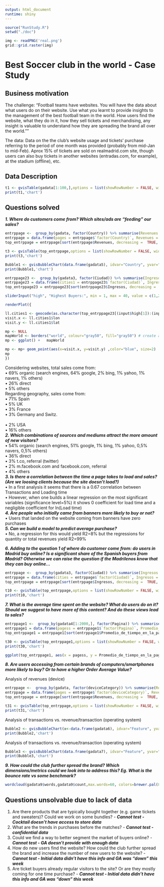 ```yaml
---
output: html_document
runtime: shiny
---
```

```r
source("RunStudy.R")
setwd("./doc")

img <- readPNG('real.png')
grid::grid.raster(img)

```

 Best Soccer club in the world - Case Study
==========================================

## Business motivation

The challenge:
"Football teams have websites. You will have the data about what users do on their website. Use what you learnt to provide insights to the management of the best football team in the world. How users find the website, what they do in it, how they sell tickets and merchandising, any insight is valuable to understand how they are spreading the brand all over the world.""

The data:
Data on the the club's website usage and tickets' purchase referring to the period of one month was provided (probably from mid-Jan to mid-Feb). Aprox 15% of tickets are sold on realmadrid.com site, though users can also buy tickets in another websites (entradas.com, for example), at the stadium (offline), etc.

## Data Description

```r

t1 <- gvisTable(gadata[1:100,],options = list(showRowNumber = FALSE, width = 800, height = min(400,27*(nrow(gadata) + 1)), allowHTML = TRUE, page = 'disable'))
print(t1,'chart')

```

## Questions solved

***1. Where do customers come from? Which sites/ads are “feeding" our sales?<br>***
```r

entrppage <-  group_by(gadata, factor(Country)) %>% summarise(Revenues = sum(Revenues))
entrppage = data.frame(pages = entrppage$`factor(Country)`, Revenues = entrppage$Revenues)
top_entrppage = entrppage[sort(entrppage$Revenues, decreasing =  TRUE, index.return = TRUE)$ix,]

t3 <- gvisTable(top_entrppage,options = list(showRowNumber = FALSE, width = 800, height = min(400,27*(nrow(top_entrppage) + 1)), allowHTML = TRUE, page = 'disable'))
print(t3,'chart')

Bubble1 <- gvisBubbleChart(data.frame(gadata5), idvar="Country", yvar="Log_Trans", xvar="Rev_per_trans", colorvar="Revenues",sizevar="Revenues")
print(Bubble1,'chart')

```

```r

entrppage23 <-  group_by(gadata3, factor(Ciudad)) %>% summarise(Ingresos = sum(Ingresos))
entrppage23 = data.frame(cities1 = entrppage23$`factor(Ciudad)`, Ingresos = entrppage23$Ingresos)
top_entrppage23 = entrppage23[sort(entrppage23$Ingresos, decreasing =  TRUE, index.return = TRUE)$ix,]

sliderInput("high", "Highest Buyers:", min = 1, max = 40, value = c(1,25))

renderPlot({

ll.cities1 <- geocode(as.character(top_entrppage23[(input$high[1]):(input$high[2]),1]))
visit.x <- ll.cities1$lon
visit.y <- ll.cities1$lat

mp <- NULL
mapWorld <- borders("world", colour="gray50", fill="gray50") # create a layer of borders
mp <- ggplot() +   mapWorld

mp <- mp+ geom_point(aes(x=visit.x, y=visit.y) ,color="blue", size=2) 
mp
})

```

  Considering websites, total sales come from:<br>
    •	69% organic (search engines, 64% google, 2% bing, 1% yahoo, 1% navers, 1% others)<br>
    •	26% direct<br>
    •	5% others<br>
  Regarding geography, sales come from:<br>
    •	71% Spain<br>
    •	5% UK<br>
    •	3% France<br>
    •	3% Germany and Switz. <br>     
    •	2% USA<br>
    •	16% others<br>
***2. Which combinations of sources and mediums attract the more amount of new visitors?***<br>
  •	54% organic (search engines, 51% google, 1% bing, 1% yahoo, 0,5% navers, 0,5% others)<br>
  •	36% direct<br>
  •	3% t.co, referral (twitter)<br>
  •	2% m.facebook.com and facebook.com, referral<br>
  •	4% others<br>
***3. Is there a correlation between the time a page takes to load and sales? (Are we loosing clients because the site doesn’t load?)***<br>
  •	In a first analysis it seems that there is a 0.67 correlation between Transactions and Loading time<br>
  •	However, when one builds a linear regression on the most significant variables (significance level=5%) it shows 0 coefficient for load time and a negligible coefficient for ln(Load time)<br>
***4. Are people who initially came from banners more likely to buy or not?***<br>
  •	Users that landed on the website coming from banners have zero purchases<br>
***5.	Can we build a model to predict average purchase?***<br>
  •	No, a regression for this would yield R2=8% but the regressions for quantity or total revenues yield R2=99%<br>

***6. Adding to the question 1 of where do customer come from: do users in Madrid buy online? Is a significant share of the Spanish buyers from Madrid? Otherwise we can raise the question if the Madrilenos know that they can buy online...***<br>

```r

entrppage <-  group_by(gadata3, factor(Ciudad)) %>% summarise(Ingresos = sum(Ingresos))
entrppage = data.frame(cities = entrppage$`factor(Ciudad)`, Ingresos = entrppage$Ingresos)
top_entrppage = entrppage[sort(entrppage$Ingresos, decreasing =  TRUE, index.return = TRUE)$ix,]

t10 <- gvisTable(top_entrppage,options = list(showRowNumber = FALSE, width = 800, height = min(400,27*(nrow(top_entrppage) + 1)), allowHTML = TRUE, page = 'disable'))
print(t10,'chart')

```

***7. What is the average time spent on the website? What do users do on it? Should we suggest to have more of this content? And do these views lead to sales?***<br>
```r

entrppage1 <-  group_by(gadata4[1:2000,], factor(Pagina)) %>% summarise(Promedio_de_tiempo_en_la_pagina = sum(Promedio_de_tiempo_en_la_pagina))
entrppage1 = data.frame(pagess = entrppage1$`factor(Pagina)`, Promedio_de_tiempo_en_la_pagina = entrppage1$Promedio_de_tiempo_en_la_pagina)
top_entrppage1 = entrppage1[sort(entrppage1$Promedio_de_tiempo_en_la_pagina, decreasing =  TRUE, index.return = TRUE)$ix,]

t30 <- gvisTable(top_entrppage1,options = list(showRowNumber = FALSE, width = 800, height = min(400,27*(nrow(top_entrppage1) + 1)), allowHTML = TRUE, page = 'disable'))
print(t30,'chart')

ggplot(top_entrppage1, aes(x = pagess, y = Promedio_de_tiempo_en_la_pagina)) + geom_bar(stat = "identity", fill = "lightblue", colour = "black")

```

***8. Are users accessing from certain brands of computers/smartphones more likely to buy? Or to have a higher Order Average Value?***<br>

Analysis of revenues (device)

```r
entrppage <-  group_by(gadata, factor(deviceCategory)) %>% summarise(Revenues = sum(Revenues))
entrppage = data.frame(pages = entrppage$`factor(deviceCategory)`, Revenues = entrppage$Revenues)
top_entrppage = entrppage[sort(entrppage$Revenues, decreasing =  TRUE, index.return = TRUE)$ix,]

t31 <- gvisTable(top_entrppage,options = list(showRowNumber = FALSE, width = 800, height = min(400,27*(nrow(top_entrppage) + 1)), allowHTML = TRUE, page = 'disable'))
print(t31,'chart')
```
Analysis of transactions vs. revenue/transaction (operating system)
```r

Bubble2 <- gvisBubbleChart(x<-data.frame(gadata6), idvar="Feature", yvar="Transactions", xvar="Ingr_transac", colorvar="Revenues",sizevar="Revenues", options = list(showRowNumber = FALSE, width = 1000, height =800,axisTitlesPosition="out"))
print(Bubble2,'chart')
```

Analysis of transactions vs. revenue/transaction (operating system)
```r
Bubble3 <- gvisBubbleChart(data.frame(gadata7), idvar="Feature", yvar="Transactions", xvar="Ingr_transac", colorvar="Revenues",sizevar="Revenues", options = list(showRowNumber = FALSE, width = 1000, height =800,axisTitlesPosition="out"))
print(Bubble3,'chart')
```

***9. How could the club further spread the brand? Which dimensions/metrics could we look into to address this? Eg. What is the bounce rate vs some benchmark?*** <br>
```r
wordcloud(gadata9$words,gadata9$count,max.words=60, colors=brewer.pal(8, "Dark2"))
```

## Questions unsolvable due to lack of data
1. Are there products that are typically bought together (e.g. game tickets and sweaters)? Could we work on some bundles? - ***Cannot test - Cocktail doesn't have access to store data***<br>
2. What are the trends in purchases before the matches? - ***Cannot test - confidential data***<br>
3. Could we find a way to better segment the market of buyers online? - ***Cannot test - GA doesn't provide with enough data***<br>
4. How do new users find the website? How could the club further spread the brand and increase the number of new users to the website? - ***Cannot test - Initial data didn't have this info and GA was "down" this week***<br>
5. Are ticket buyers already regular visitors to the site? Or are they mostly coming for one time purchase? - ***Cannot test - Initial data didn't have this info and GA was "down" this week***<br>
 <br>
 <br>
 <br>
 <br>